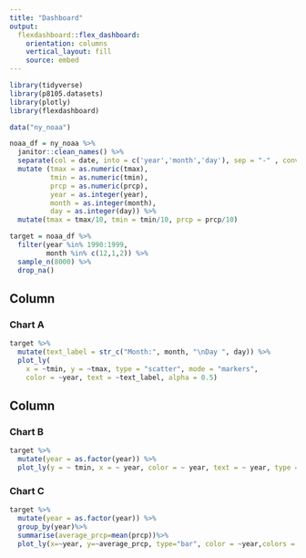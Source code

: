 ```yaml
---
title: "Dashboard"
output: 
  flexdashboard::flex_dashboard:
    orientation: columns
    vertical_layout: fill
    source: embed
---
```


```r
library(tidyverse)
library(p8105.datasets)
library(plotly)
library(flexdashboard)
```

```r
data("ny_noaa")
```


```r
noaa_df = ny_noaa %>%
  janitor::clean_names() %>% 
  separate(col = date, into = c('year','month','day'), sep = "-" , convert = TRUE) %>%
  mutate (tmax = as.numeric(tmax),
          tmin = as.numeric(tmin),
          prcp = as.numeric(prcp),
          year = as.integer(year),
          month = as.integer(month),
          day = as.integer(day)) %>% 
  mutate(tmax = tmax/10, tmin = tmin/10, prcp = prcp/10)

target = noaa_df %>% 
  filter(year %in% 1990:1999,
         month %in% c(12,1,2)) %>% 
  sample_n(8000) %>%
  drop_na()
```

Column {data-width=650}
-----------------------------------------------------------------------

### Chart A

```r
target %>%
  mutate(text_label = str_c("Month:", month, "\nDay ", day)) %>% 
  plot_ly(
    x = ~tmin, y = ~tmax, type = "scatter", mode = "markers",
    color = ~year, text = ~text_label, alpha = 0.5)
```

Column {data-width=350}
-----------------------------------------------------------------------

### Chart B

```r
target %>% 
  mutate(year = as.factor(year)) %>% 
  plot_ly(y = ~ tmin, x = ~ year, color = ~ year, text = ~ year, type = "box", colors = "viridis")
```

### Chart C

```r
target %>% 
  mutate(year = as.factor(year)) %>% 
  group_by(year)%>%
  summarise(average_prcp=mean(prcp))%>%
  plot_ly(x=~year, y=~average_prcp, type="bar", color = ~year,colors = "viridis")
```
